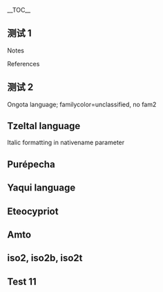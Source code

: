 {{Testcases notice}}
__TOC__

== 测试 1 ==
{{Notice|Corresponds to [[German language]].}}
{{Testcase table|_collapsible=yes
|name          = German
|nativename    = {{lang|de|Deutsch}}
|pronunciation = {{IPA-de|ˈdɔʏtʃ|}}|states= primarily [[German-speaking Europe]], also in the worldwide [[German as a minority language|German diaspora]]
|speakers      = <!-- PLEASE, DO NOT EDIT THIS SECTION BEFORE CONSULTING THE TALK PAGE! --><!--to nearest 5M-->{{sigfig|89|1}} million (2010)<ref>Mikael Parkvall, "Världens 100 största språk 2010" (The World's 100 Largest Languages in 2010), in ''[[Nationalencyklopedin]]''</ref> to 95 million
|date          = 2014
|ref           = <ref name="Ammon, 2014">{{cite web |url=https://books.google.de/books?id=vPvmBQAAQBAJ |author=Ammon, Ulrich |title=Die Stellung der deutschen Sprache in der Welt |language=German |edition=1st |date=November 2014 |publisher=de Gruyter |location=Berlin, Germany |ISBN=978-3-11-019298-8 |accessdate=24 July 2015}}{{Page needed|date=December 2015}}</ref>
|speakers2    = [[Second language|L2 speakers]]: 10–15 million (2014)<ref name="Ammon, 2014"/><ref name=eurobarometer/> <br/>as a [[foreign language]]: 75–100 million<ref name="Ammon, 2014"/>
|familycolor   = Indo-European
|fam2          = [[Germanic languages|Germanic]]
|fam3          = [[West Germanic languages|West Germanic]]
|fam4          = [[High German]]
|stand1        = [[German Standard German]]
|stand2        = [[Swiss Standard German]]
|stand3        = [[Austrian Standard German]]
|script        = [[Latin script|Latin]] ([[German alphabet]])<br />[[German Braille]]
|sign          = [[Signed German]], LBG<br/>''({{lang|de|Lautsprachbegleitende}} / {{lang|de|Lautbegleitende Gebärden}})''
|nation        = {{Collapsible list
                  | titlestyle=font-weight:normal; background:transparent; text-align:left;
                  | title=[[List of territorial entities where German is an official language|6 countries]]
                  |{{flag|Austria}}
                  |{{flag|Belgium}}
                  |{{flag|Germany}}
                  |{{flag|Liechtenstein}}
                  |{{flag|Luxembourg}}
                  |{{flag|Switzerland}}
                 }}<br /><!--SOURCES FOR EACH COUNTRY ARE REFERENCED IN THE LINKED SUB-ARTICLE-->
                 {{Collapsible list
                  | titlestyle=font-weight:normal; background:transparent; text-align:left;
                  | title=[[List of territorial entities where German is an official language|3 dependencies]]
                  |{{flag|Italy}} ([[South Tyrol]])
                  |[[Bilingual communes in Poland#Polish/German|31 communes]] in [[Poland]]
                  |[[Brazilian German|9 municipalities]] in [[Brazil]]
                 }}
<br/>[[List of territorial entities where German is an official language#International institutions|Several international institutions]]
|minority      = <!--DO NOT ADD COUNTRIES/DEPENDENCIES BEFORE CONSULTING THE TALK PAGE AND CITING DEFINITE SOURCES!-->{{Collapsible list
                  | titlestyle=font-weight:normal; background:transparent; text-align:left;
                  | title=[[List of territorial entities where German is an official language#Other legal statuses|13 countries<br/><small>(minority/cultural/national language)</small>]]
                  | <br />[[Brazil]] <small>([[Espírito Santo]])</small><br />[[Bosnia and Herzegovina]]<br />[[Czech Republic]]<br />[[Denmark]]<br />[[Hungary]]<br />[[Italy]] <small>([[Friuli-Venezia Giulia]], [[Trentino]], [[Piedmont]] & [[Valle d'Aosta]])</small><br />[[Kazakhstan]]<br />[[Namibia]]<br />[[Poland]]<br />[[Romania]]<br />[[Russia]] <small>([[Azovsky Nemetsky National District|Azov German National District]])</small><br />[[Slovakia]]<br />[[Ukraine]]
                 }}
|agency        = ''No official regulation'' <br/>
(German orthography regulated by the [[Council for German Orthography]]<ref>{{cite web|url=http://rechtschreibrat.ids-mannheim.de/rat/ |title=Rat für deutsche Rechtschreibung – Über den Rat |publisher=Rechtschreibrat.ids-mannheim.de |date= |accessdate=11 October 2010}}</ref>).
|iso1=de
|iso2b=ger
|iso2t=deu
|lc1=deu|ld1=German
|lc2=gmh|ld2=[[Middle High German]]
|lc3=goh|ld3=[[Old High German]]
|lc4=gct|ld4=[[Colonia Tovar dialect|Colonia Tovar German]]
|lc5=bar|ld5=[[Bavarian language|Bavarian]]
|lc6=cim|ld6=[[Cimbrian language|Cimbrian]]
|lc7=geh|ld7=[[Hutterite German]]
|lc8=ksh|ld8=[[Colognian dialect|Kölsch]]
|lc9=nds|ld9=[[Low German]]{{efn|The status of Low German as a German variety or separate language is subject to discussion.<ref name="Goossens2000"/>|group=efn}}
|lc10=sli|ld10=[[Silesian German|Lower Silesian]]
|lc11=ltz|ld11=[[Luxembourgish language|Luxembourgish]]{{efn|The status of Luxembourgish as a German variety or separate language is subject to discussion.<ref name="Ammon, 2014"/>|group=efn}}
|lc12=vmf|ld12=[[Main-Franconian dialects|Mainfränkisch]]
|lc13=mhn|ld13=[[Mòcheno language|Mócheno]]
|lc14=pfl|ld14=[[Palatine German language|Palatinate German]]
|lc15=pdc|ld15=[[Pennsylvania German language|Pennsylvania German]]
|lc16=pdt|ld16=[[Plautdietsch language|Plautdietsch]]{{efn|The status of Plautdietsch as a German variety or separate language is subject to discussion.<ref name="Goossens2000"/>|group=efn}}
|lc17=swg|ld17=[[Swabian German]]
|lc18=gsw|ld18=[[Swiss German]]
|lc19=uln|ld19=[[Unserdeutsch language|Unserdeutsch]]
|lc20=sxu|ld20=[[Upper Saxon German|Upper Saxon]]
|lc21=wae|ld21=[[Walser German]]
|lc22=wep|ld22=[[Westphalian language|Westphalian]]
|lc23=hrx|ld23=[[Riograndenser Hunsrückisch German|Riograndenser Hunsrückisch]]
|lc24=yec|ld24=[[Yenish language|Yenish]]
|glotto      = high1287
|glottoname  = High Franconian
|glotto2     = uppe1397
|glottoname2 = Upper German
|lingua      ={{hidden begin|toggle=left|title=further information}}52-AC (Continental West Germanic)<br/>&gt; 52-ACB (Deutsch & Dutch)<br/>&gt; 52-ACB-d ([[Central German]] incl. 52-ACB–dl & -dm [[Standard German|Standard/Generalised High German]])<br/>+ 52-ACB-e & -f ([[Upper German]] & [[Swiss German]])<br/>+ 52-ACB-h ([[German diaspora|émigré German]] varieties incl. 52-ACB-hc [[Hutterite German]] & 52-ACB-he [[Pennsylvania German language|Pennsylvania German]] etc.)<br/>+ 52-ACB-i ([[Yeniche language|Yenish]]);<br/>Totalling 285 varieties: 52-ACB-daa to 52-ACB-i
{{hidden end}}
|map         = File:Legal statuses of German in the world.svg
|mapcaption=
{{legend|#ffcc00|(Co-)Official and majority language}}
{{legend|#d98575|Co-official, but not majority language}}
{{legend|#7373d9|Statutory minority/cultural language}}
{{legend|#30efe3|Non-statutory minority language}}
|notice      = IPA
}}

;Notes
{{notelist}}

;References
{{reflist}}

== 测试 2 ==
Ongota language; familycolor=unclassified, no fam2
{{Testcase table|
|name=Ongota
|altname=Birale
|nativename={{IPA|/iːfa ʕoŋɡota/}}
|states=[[Ethiopia]]
|region=[[Southern Omo Zone]], [[Southern Nations, Nationalities, and Peoples Region|Southern Region]]
|speakers=12
|date=2012
|ref=<ref name="ongota1"/>
|familycolor=unclassified
|iso3=bxe
|glotto=bira1253
|glottorefname=Ongota
|notice=IPA
}}
{{reflist-talk}}

==Tzeltal language==
Italic formatting in nativename parameter
{{Testcase table|
|name        = Tzeltal
|nativename  = ''Batsʼil Kʼop''
|states      = [[Mexico]]
|region      = [[Chiapas]]
|ethnicity   = [[Tzeltal people|Tzeltal]]
|speakers  = 445,856
|date=2010 census
|ref=inali
|familycolor = American
|fam1        = [[Mayan languages|Mayan]]
|fam2        = [[Cholan languages|Cholan–Tzeltalan]]
|fam3        = Tzeltalan
|iso3        = tzh
|glotto=tzel1254
|glottorefname=Tzeltal
|notice=IPA
|map=Mayan Language Map.svg
|mapcaption=Map showing languages of the Mayan family
}}
{{reflist-talk}}

==Purépecha==
{{Testcase table|
|name=Purépecha
|altname=Tarascan
|nativename=''P'urhépecha''
|pronunciation={{IPA|[pʰuˈɽepet͡ʃa]}}
|region=[[Michoacán]]
|states=[[Mexico]]
|ethnicity=[[Purépecha]]
|speakers=124,494
|date=2010 census
|ref=inali
|familycolor=American
|family=[[Language isolate]] or an independent [[language family]]
|lc1=tsz|ld1=Eastern
|lc2=pua|ld2=Western
|glotto=tara1323
|glottorefname=Tarascan
|map=Lengua Purepecha.PNG
|mapcaption=Distribution of Purépecha in [[Michoacán]], [[Mexico]]
|notice=IPA
}}
{{reflist-talk}}

==Yaqui language==
{{Testcase table|
| name = Yaqui
| nativename = ''Yoem Noki''
| pronunciation = {{IPA-azc|joʔem noki|}}
| states = [[Mexico]], [[United States|U.S.]]
| region = [[Sonora]], [[Arizona]]
| ethnicity = [[Yaqui people]]
| speakers = 17,546 ([[Mexico]])
| date = 2010 census
| speakers2 = 430 ([[United States]]), 4% of ethnic population
| ref = inali
| familycolor = Uto-Aztecan
| fam1 = [[Uto-Aztecan languages|Uto-Aztecan]]
| fam2 = [[Cahitan languages|Cahitan]]
| iso3 = yaq
| glotto = yaqu1251
| glottorefname = Yaqui
| notice = IPA
}}
{{reflist-talk}}

==Eteocypriot ==
{{Testcase table|
|name=Eteocypriot
|nativename=
|states=Formerly spoken in [[Cyprus]]
|region=Eastern [[Mediterranean Sea]]
|era=10th to 4th century BC
|ref=linglist
|familycolor=unclassified
|iso3=ecy
|linglist=ecy
|glotto=eteo1240
|glottorefname=Eteocypriot
|map=File:Amathous Eteocypriot inscription.jpg
|mapcaption=One of the Eteocypriot inscriptions from Amathus
|script=[[Cypriot syllabary]]
}}
{{reflist-talk}}

==Amto==
{{Testcase table|
|name=Amto
|states=[[Papua New Guinea]]
|region=Amto ward, [[Green River Rural LLG]], [[Sandaun Province]]
|coordinates={{coord|-4.052936|141.328446|type:city_region:PG|name=Amto 1}}
|speakers=300
|date=2006
|ref=e18
|familycolor=Papuan
|fam1=[[Arai–Samaia languages|Arai–Samaia]]
|fam2=[[Amto–Musan languages|Amto–Musan]] (Samaia)
|iso3=amt
|glotto=amto1250
|glottorefname=Amto
}}
{{reflist-talk}}

== iso2, iso2b, iso2t ==

{{Testcase table|_collapsible=yes|_showcode=yes|_title=iso2
| iso2 = aaa
}}
{{Testcase table|_collapsible=yes|_showcode=yes|_title=iso2b
| iso2b = bbb
}}
{{Testcase table|_collapsible=yes|_showcode=yes|_title=iso2t
| iso2t = ttt
}}
{{Testcase table|_collapsible=yes|_showcode=yes|_title=iso2, iso2b
| iso2 = aaa
| iso2b = bbb
}}
{{Testcase table|_collapsible=yes|_showcode=yes|_title=iso2, iso2t
| iso2 = aaa
| iso2t = ttt
}}
{{Testcase table|_collapsible=yes|_showcode=yes|_title=iso2b, iso2t
| iso2b = bbb
| iso2t = ttt
}}
{{Testcase table|_collapsible=yes|_showcode=yes|_title=iso2, iso2b, iso2t
| iso2 = aaa
| iso2b = bbb
| iso2t = ttt
}}
==Test 11==
{{Testcase table|
| name = Newar
| altname = Nepal Bhasa
| image = NepalBhasa word in Ranjana&Prachalit script2.gif
| imagesize = 250px
| imagecaption = The word "Nepal Bhasa" written in the [[Ranjana script]] and the [[Prachalit Nepal script]]
| script = [[Ranjana script]], [[Pracalit script]] and various in the past, [[Devanagari]] currently
| agency = [[Nepal Bhasa Academy]]
| module = {{Listen|plain=yes|filename=File:Newari Introduction.ogg|title=Newari sample audio}}
}}